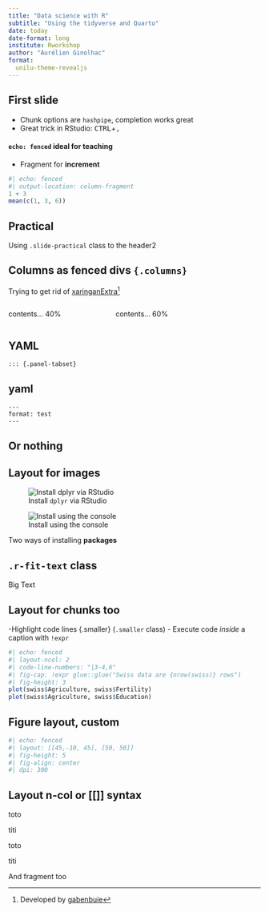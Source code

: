 ```yaml
---
title: "Data science with R"
subtitle: "Using the tidyverse and Quarto"
date: today
date-format: long
institute: Rworkshop
author: "Aurélien Ginolhac"
format:
  unilu-theme-revealjs
---
```



## First slide

- Chunk options are `hashpipe`, completion works great
- Great trick in RStudio: <kbd>CTRL</kbd>+<kbd>,<kbd>

#### `echo: fenced` ideal for teaching

- Fragment for **increment**


```r
#| echo: fenced
#| output-location: column-fragment
1 + 3
mean(c(1, 3, 6))
```

## Practical {.slide-practical}

Using `.slide-practical` class to the header2

## Columns as fenced divs `{.columns}`


Trying to get rid of [xaringanExtra](https://pkg.garrickadenbuie.com/xaringanExtra/#/)^[Developed by [gabenbuie](https://github.com/gadenbuie)]

:::: {.columns}

::: {.column width="40%"}
contents... 40%


:::

::: {.column width="60%"}
contents... 60%
:::

::::

## YAML

`::: {.panel-tabset}`

::: {.panel-tabset}

## yaml
```
---
format: test
---
```
## Or nothing

:::


## Layout for images

::: {layout-ncol=2}

![Install `dplyr` via RStudio](https://i.imgur.com/hziKGjp.png){.center}

![Install using the console](https://i.imgur.com/RUzyzkw.png)

[Two ways of installing **packages**]{.center-x}

:::


## `.r-fit-text` class


::: {.r-fit-text}
Big Text
:::



## Layout for chunks too

-Highlight code lines {.smaller} (`.smaller` class)
- Execute code _inside_ a caption with `!expr`

```r
#| echo: fenced
#| layout-ncol: 2
#| code-line-numbers: "|3-4,6"
#| fig-cap: !expr glue::glue("Swiss data are {nrow(swiss)} rows")
#| fig-height: 3
plot(swiss$Agriculture, swiss$Fertility)
plot(swiss$Agriculture, swiss$Education)
```


## Figure layout, custom

```r
#| echo: fenced
#| layout: [[45,-10, 45], [50, 50]]
#| fig-height: 5
#| fig-align: center
#| dpi: 300

```

## Layout n-col or [[]] syntax

::: {layout-ncol=2}

toto

titi

:::

::: {layout="[[50,50]]"}

toto

titi

:::

And [fragment]{.fragment} [too]{.fragment}

